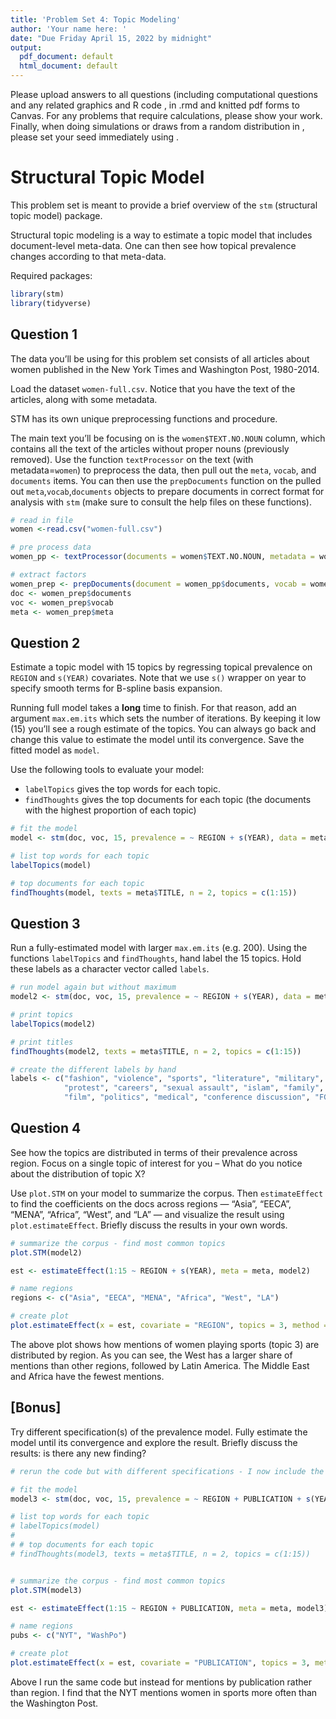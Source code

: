 ```yaml
---
title: 'Problem Set 4: Topic Modeling'
author: 'Your name here: '
date: "Due Friday April 15, 2022 by midnight"
output:
  pdf_document: default
  html_document: default
---
```



\noindent Please upload answers to all questions (including computational questions and any related graphics and R code \emph{with comments}, in .rmd and knitted pdf forms to Canvas. For any problems that require calculations, please show your work. Finally, when doing simulations or draws from a random distribution in \texttt{R}, please set your seed immediately using \texttt{set.seed(2018)}.

# Structural Topic Model

This problem set is meant to provide a brief overview of the `stm` (structural topic model) package. 

Structural topic modeling is a way to estimate a topic model that includes document-level meta-data. One can then see how topical prevalence changes according to that meta-data.

Required packages:

```r
library(stm)
library(tidyverse)
```


## Question 1

The data you'll be using for this problem set consists of all articles about women published in the New York Times and Washington Post, 1980-2014. 

Load the dataset `women-full.csv`. Notice that you have the text of the articles, along with some metadata.


STM has its own unique preprocessing functions and procedure. 

The main text you'll be focusing on is the `women$TEXT.NO.NOUN` column, which contains all the text of the articles without proper nouns (previously removed). Use the function `textProcessor` on the text (with metadata=`women`) to preprocess the data, then pull out the `meta`, `vocab`, and `documents` items. You can then use the `prepDocuments` function on the pulled out `meta`,`vocab`,`documents` objects to prepare documents in correct format for analysis with `stm` (make sure to consult the help files on these functions).

```r

# read in file
women <-read.csv("women-full.csv") 

# pre process data
women_pp <- textProcessor(documents = women$TEXT.NO.NOUN, metadata = women)

# extract factors
women_prep <- prepDocuments(document = women_pp$documents, vocab = women_pp$vocab, meta = women_pp$meta)
doc <- women_prep$documents
voc <- women_prep$vocab
meta <- women_prep$meta

```



## Question 2

Estimate a topic model with 15 topics by regressing topical prevalence on `REGION` and `s(YEAR)` covariates. Note that we use `s()` wrapper on year to specify smooth terms for B-spline basis expansion. 

Running full model takes a **long** time to finish. For that reason, add an argument `max.em.its` which sets the number of iterations. By keeping it low (15) you'll see a rough estimate of the topics. You can always go back and change this value to estimate the model until its convergence. Save the fitted model as `model`.

Use the following tools to evaluate your model:

- `labelTopics` gives the top words for each topic. 
- `findThoughts` gives the top documents for each topic (the documents with the highest proportion of each topic)

```r

# fit the model
model <- stm(doc, voc, 15, prevalence = ~ REGION + s(YEAR), data = meta, max.em.its = 15)

# list top words for each topic
labelTopics(model)

# top documents for each topic
findThoughts(model, texts = meta$TITLE, n = 2, topics = c(1:15))

```

## Question 3

Run a fully-estimated model with larger `max.em.its` (e.g. $200$). Using the functions `labelTopics` and `findThoughts`, hand label the 15 topics. Hold these labels as a character vector called `labels`.

```r

# run model again but without maximum
model2 <- stm(doc, voc, 15, prevalence = ~ REGION + s(YEAR), data = meta, max.em.its = 200)

```

```r

# print topics
labelTopics(model2)

# print titles
findThoughts(model2, texts = meta$TITLE, n = 2, topics = c(1:15))

# create the different labels by hand
labels <- c("fashion", "violence", "sports", "literature", "military", 
            "protest", "careers", "sexual assault", "islam", "family",
            "film", "politics", "medical", "conference discussion", "FGM")

```


## Question 4

See how the topics are distributed in terms of their prevalence across region. Focus on a single topic of interest for you -- What do you notice about the distribution of topic X? 

Use `plot.STM` on your model to summarize the corpus. Then `estimateEffect` to find the coefficients on the docs across regions --- "Asia", "EECA", "MENA", "Africa", "West", and "LA" --- and visualize the result using `plot.estimateEffect`. Briefly discuss the results in your own words.

```r

# summarize the corpus - find most common topics
plot.STM(model2)

est <- estimateEffect(1:15 ~ REGION + s(YEAR), meta = meta, model2)

# name regions
regions <- c("Asia", "EECA", "MENA", "Africa", "West", "LA")

# create plot
plot.estimateEffect(x = est, covariate = "REGION", topics = 3, method = "pointestimate", xlab = "Proportion of Overall Mentions", labeltype = "custom", custom.labels = regions, main = "Prevalence of Mentions of Women in Sport by Region")


```
The above plot shows how mentions of women playing sports (topic 3) are distributed by region. As you can see, the West has a larger share of mentions than other regions, followed by Latin America. The Middle East and Africa have the fewest mentions.


## [Bonus] 

Try different specification(s) of the prevalence model. Fully estimate the model until its convergence and explore the result. Briefly discuss the results: is there any new finding?

```r

# rerun the code but with different specifications - I now include the publication

# fit the model
model3 <- stm(doc, voc, 15, prevalence = ~ REGION + PUBLICATION + s(YEAR), data = meta, max.em.its = 200)

# list top words for each topic
# labelTopics(model)
# 
# # top documents for each topic
# findThoughts(model3, texts = meta$TITLE, n = 2, topics = c(1:15))


# summarize the corpus - find most common topics
plot.STM(model3)

est <- estimateEffect(1:15 ~ REGION + PUBLICATION, meta = meta, model3)

# name regions
pubs <- c("NYT", "WashPo")

# create plot
plot.estimateEffect(x = est, covariate = "PUBLICATION", topics = 3, method = "pointestimate", xlab = "Proportion of Overall Mentions", main = "Prevalence of Mentions of Women in Sport by Publication") 


```

Above I run the same code but instead for mentions by publication rather than region. I find that the NYT mentions women in sports more often than the Washington Post.

